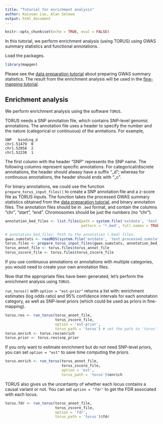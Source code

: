 ```yaml
---
title: "Tutorial for enrichment analysis"
author: Kaixuan Luo, Alan Selewa
output: html_document
---
```


```r
knitr::opts_chunk$set(echo = TRUE, eval = FALSE)
```

In this tutorial, we perform enrichment analysis (using TORUS) using GWAS 
summary statistics and functional annotations.

Load the packages. 
```r
library(mapgen)
```

Please see the [data preparation tutorial][data-preparation-tutorial] about 
preparing GWAS summary statistics. The result from the enrichment analysis 
will be used in the [fine-mapping tutorial][finemapping-tutorial].

## Enrichment analysis

We perform enrichment analysis using the software `TORUS`. 

TORUS needs a SNP annotation file, which contains SNP-level genomic annotations. 
The annotation file uses a header to specify the number and the nature 
(categorical or continuous) of the anntations. For example,

```
SNP   binding_d
chr1.51479  0
chr1.52058  2
chr1.52238  1
```

The first column with the header "SNP" represents the SNP name. 
The following columns represent specific annotations.
For categorical/discrete annotations, the header should alwasy have a suffix "_d"; 
whereas for continuous annotations, the header should ends with "_c".

For binary annotations, we could use the function `prepare_torus_input_files()` 
to create a SNP annotation file and a z-score file as TORUS inputs.
The function takes the processed GWAS summary statistics obtained from 
the [data preparation tutorial][data-preparation-tutorial], 
and binary annotation files. The annotation files 
should be in `.bed` format, and 
contain the columns "chr", "start", "end". 
Chromosomes should be just the numbers (no "chr"). 

```r
annotation_bed_files <- list.files(path = system.file('extdata', 'test_bed_dir', package='mapgen'),
                                   pattern = '*.bed', full.names = TRUE)

# annotation_bed_files: Path to the annotation (.bed) files.
gwas.sumstats <- readRDS(system.file('extdata', 'test.processed.sumstats.rds', package='mapgen'))
torus.files <- prepare_torus_input_files(gwas.sumstats, annotation_bed_files, torus_input_dir = './torus_input')
torus_annot_file <- torus.files$torus_annot_file
torus_zscore_file <- torus.files$torus_zscore_file
```

If you use continuous annotations or annotations with multiple categories,
you would need to create your own annotation files.

Now that the appropriate files have been generated, 
let's perform the enrichment analysis using `TORUS`. 

`run_torus()` with `option = "est-prior"` returns a list with: 
enrichment estimates (log odds ratio) and 95% confidence intervals for each annotation category, 
as well as SNP-level priors (which could be used as priors in fine-mapping).

```r
torus.res <- run_torus(torus_annot_file, 
                       torus_zscore_file,
                       option = 'est-prior',
                       torus_path = 'torus') # set the path to 'torus' executable.
torus.enrich <- torus.res$enrich
torus.prior <- torus.res$snp_prior
```

If you only want to estimate enrichment but do not need SNP-level priors, 
you can set `option = "est"` to save time computing the priors.

```r
torus.enrich <- run_torus(torus_annot_file, 
                          torus_zscore_file,
                          option = 'est',
                          torus_path = 'torus')$enrich
```

TORUS also gives us the uncertainty of whether each locus contains a causal variant or not. 
You can set `option = "fdr"` to get the FDR associated with each locus.
```r
torus.fdr <- run_torus(torus_annot_file, 
                       torus_zscore_file,
                       option = 'fdr',
                       torus_path = 'torus')$fdr
```

[data-preparation-tutorial]: https://xinhe-lab.github.io/mapgen/articles/data_preparation_tutorial.html
[finemapping-tutorial]: https://xinhe-lab.github.io/mapgen/articles/enrichment_finemapping_tutorial.html
